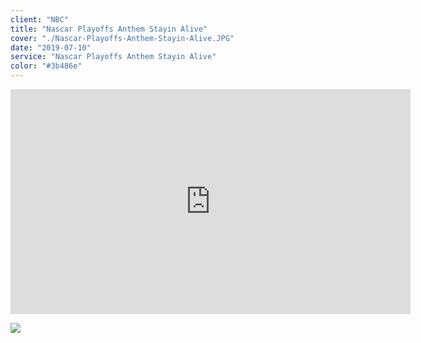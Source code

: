 ---
client: "NBC"
title: "Nascar Playoffs Anthem Stayin Alive"
cover: "./Nascar-Playoffs-Anthem-Stayin-Alive.JPG"
date: "2019-07-10"
service: "Nascar Playoffs Anthem Stayin Alive"
color: "#3b486e"
---

<iframe title="vimeo-player" src="https://player.vimeo.com/video/453426906?h=37e6611db8" width="640" height="360" frameborder="0" allowfullscreen></iframe>

![](./Nascar-Playoffs-Anthem-Stayin-Alive.JPG)
